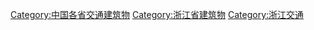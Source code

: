 [[Category:中国各省交通建筑物|Category:中国各省交通建筑物]]
[[Category:浙江省建筑物|Category:浙江省建筑物]]
[[Category:浙江交通|Category:浙江交通]]